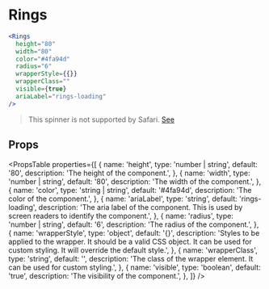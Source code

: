 ---
---


# Rings

```jsx live
<Rings
  height="80"
  width="80"
  color="#4fa94d"
  radius="6"
  wrapperStyle={{}}
  wrapperClass=""
  visible={true}
  ariaLabel="rings-loading"
/>
```
> This spinner is not supported by Safari. [See](https://github.com/mhnpd/react-loader-spinner/issues/150)

## Props

<PropsTable
  properties={[
    {
      name: 'height',
      type: 'number | string',
      default: '80',
      description: 'The height of the component.',
    },
    {
      name: 'width',
      type: 'number | string',
      default: '80',
      description: 'The width of the component.',
    },
    {
      name: 'color',
      type: 'string | string',
      default: '#4fa94d',
      description: 'The color of the component.',
    },
    {
      name: 'ariaLabel',
      type: 'string',
      default: 'rings-loading',
      description: 'The aria label of the component. This is used by screen readers to identify the component.',
    },
    {
      name: 'radius',
      type: 'number | string',
      default: '6',
      description: 'The radius of the component.',
    },
    {
      name: 'wrapperStyle',
      type: 'object',
      default: '{}',
      description: 'Styles to be applied to the wrapper. It should be a valid CSS object. It can be used for custom styling. It will override the default style.',
    },
    {
      name: 'wrapperClass',
      type: 'string',
      default: '',
      description: 'The class of the wrapper element. It can be used for custom styling.', 
    },
    {
      name: 'visible',
      type: 'boolean',
      default: 'true',
      description: 'The visibility of the component.',
    },
  ]}
/>
